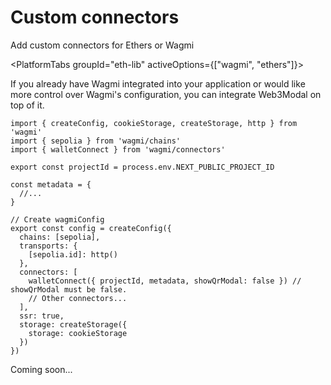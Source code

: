 
# Custom connectors

Add custom connectors for Ethers or Wagmi

<PlatformTabs groupId="eth-lib" activeOptions={["wagmi", "ethers"]}>
<PlatformTabItem value="wagmi">

If you already have Wagmi integrated into your application or would like more control over Wagmi's configuration, you can integrate Web3Modal on top of it.

```tsx
import { createConfig, cookieStorage, createStorage, http } from 'wagmi'
import { sepolia } from 'wagmi/chains'
import { walletConnect } from 'wagmi/connectors'

export const projectId = process.env.NEXT_PUBLIC_PROJECT_ID

const metadata = {
  //...
}

// Create wagmiConfig
export const config = createConfig({
  chains: [sepolia],
  transports: {
    [sepolia.id]: http()
  },
  connectors: [
    walletConnect({ projectId, metadata, showQrModal: false }) // showQrModal must be false.
    // Other connectors...
  ],
  ssr: true,
  storage: createStorage({
    storage: cookieStorage
  })
})
```

</PlatformTabItem>
<PlatformTabItem value="ethers">

Coming soon...

</PlatformTabItem>
</PlatformTabs>
